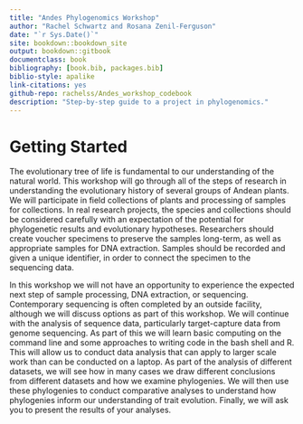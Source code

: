 ```yaml
--- 
title: "Andes Phylogenomics Workshop"
author: "Rachel Schwartz and Rosana Zenil-Ferguson"
date: "`r Sys.Date()`"
site: bookdown::bookdown_site
output: bookdown::gitbook
documentclass: book
bibliography: [book.bib, packages.bib]
biblio-style: apalike
link-citations: yes
github-repo: rachelss/Andes_workshop_codebook
description: "Step-by-step guide to a project in phylogenomics."
---
```


# Getting Started

The evolutionary tree of life is fundamental to our understanding of the natural world.
This workshop will go through all of the steps of research in understanding the evolutionary history of several groups of Andean plants.
We will participate in field collections of plants and processing of samples for collections.
In real research projects, the species and collections should be considered carefully
with an expectation of the potential for phylogenetic results and evolutionary hypotheses.
Researchers should create voucher specimens to preserve the samples long-term,
as well as appropriate samples for DNA extraction. 
Samples should be recorded and given a unique identifier, in order to connect the specimen to the sequencing data.

In this workshop we will not have an opportunity to experience the expected next step of 
sample processing, DNA extraction, or sequencing.
Contemporary sequencing is often completed by an outside facility, although we will discuss options as part of this workshop.
We will continue with the analysis of sequence data,
particularly target-capture data from genome sequencing.
As part of this we will learn basic computing on the command line
and some approaches to writing code in the bash shell and R.
This will allow us to conduct data analysis that can apply to larger scale work than can be conducted on a laptop.
As part of the analysis of different datasets, we will see how in many cases we draw different conclusions from different datasets and how we examine phylogenies.
We will then use these phylogenies to conduct comparative analyses to understand how phylogenies inform our understanding of trait evolution.
Finally, we will ask you to present the results of your analyses.
